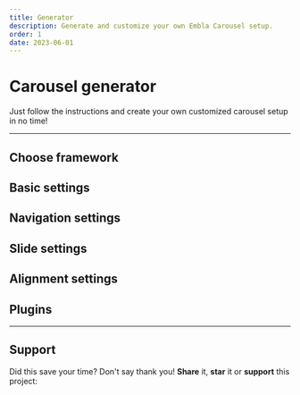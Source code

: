 ```yaml
---
title: Generator
description: Generate and customize your own Embla Carousel setup.
order: 1
date: 2023-06-01
---
```




# Carousel generator

Just follow the instructions and create your own customized carousel setup in no time!

---

## Choose framework

<CarouselGeneratorFrameworkSettings />

## Basic settings

<CarouselGeneratorBasicSettings />

## Navigation settings

<CarouselGeneratorNavigationSettings />

## Slide settings

<CarouselGeneratorSlidesSettings />

## Alignment settings

<CarouselGeneratorAlignmentSettings />

## Plugins

<CarouselGeneratorPlugins />

---

## Support

Did this save your time? Don't say thank you! **Share** it, **star** it or **support** this project:

<CarouselGeneratorSupport />

<CarouselGeneratorPreview />
